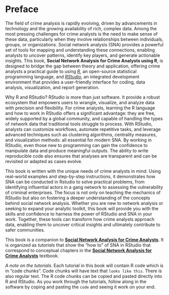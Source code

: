 # Preface {.unnumbered}

The field of crime analysis is rapidly evolving, driven by advancements in technology and the growing availability of rich, complex data. Among the most pressing challenges for crime analysts is the need to make sense of these data, particularly when they involve relationships between individuals, groups, or organizations. Social network analysis (SNA) provides a powerful set of tools for mapping and understanding these connections, enabling analysts to uncover patterns, identify key players, and generate actionable insights. This book, **Social Network Analysis for Crime Analysts using R**, is designed to bridge the gap between theory and application, offering crime analysts a practical guide to using [*R*](), an open-source statistical programming language, and [*RStudio*](), an integrated development environment that provides a user-friendly interface for coding, data analysis, visualization, and report generation. 

Why R and RStudio? RStudio is more than just software. It provide a robust ecosystem that empowers users to wrangle, visualize, and analyze data with precision and flexibility. For crime analysts, learning the R language and how to work in RStudio offers a significant advantage: they are free, widely supported by a global community, and capable of handling the types of network data that traditional tools struggle to process. With RStudio, analysts can customize workflows, automate repetitive tasks, and leverage advanced techniques such as clustering algorithms, centrality measures, and visualization methods: all essential for modern SNA. By working in RStudio, even those new to programming can gain the confidence to manipulate data and produce meaningful outputs. The ability to write reproducible code also ensures that analyses are transparent and can be revisited or adapted as cases evolve.

This book is written with the unique needs of crime analysts in mind. Using real-world examples and step-by-step instructions, it demonstrates how SNA can be conducted in Rstudio to solve practical problems, from identifying influential actors in a gang network to assessing the vulnerability of criminal enterprises. The focus is not only on teaching the mechanics of RStudio but also on fostering a deeper understanding of the concepts behind social network analysis. Whether you are new to network analysis or seeking to expand your analytic toolkit, this book will provide you with the skills and confidence to harness the power of RStudio and SNA in your work. Together, these tools can transform how crime analysts approach data, enabling them to uncover critical insights and ultimately contribute to safer communities.

This book is a companion to [**Social Network Analysis for Crime Analysts**](). It is organized as *tutorials* that show the "how to" of SNA in RStudio that correspond to conceptual chapters in the [**Social Network Analysis for Crime Analysts**]() textbook.

*A note on the tutorials*. Each tutorial in this book will contain R code which is in "code chunks". Code chunks will have text that `looks like this`. There is also regular text. The R code chunks can be copied and pasted directly into R and RStudio. As you work through the tutorials, follow along in the software by coping and pasting the `code` and seeing it work on your end.